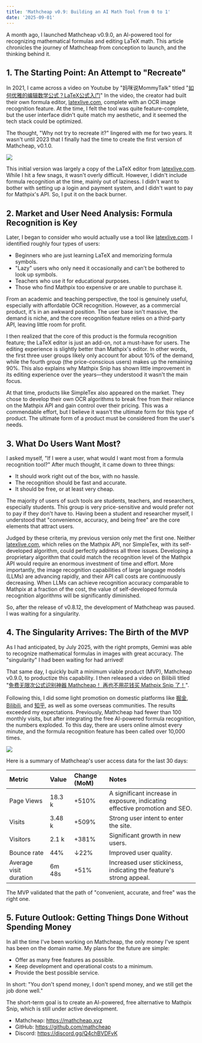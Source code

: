 ```yaml
---
title: 'Mathcheap v0.9: Building an AI Math Tool from 0 to 1'
date: '2025-09-01'
---
```


A month ago, I launched Mathcheap v0.9.0, an AI-powered tool for recognizing mathematical formulas and editing LaTeX math. This article chronicles the journey of Mathcheap from conception to launch, and the thinking behind it.

## 1. The Starting Point: An Attempt to "Recreate"

In 2021, I came across a video on Youtube by "妈咪说MommyTalk" titled "[如何优雅的编辑数学公式？LaTeX公式入门](https://www.youtube.com/watch?v=4MkdR6qChSY)" In the video, the creator had built their own formula editor, [latexlive.com](https://latexlive.com), complete with an OCR image recognition feature. At the time, I felt the tool was quite feature-complete, but the user interface didn't quite match my aesthetic, and it seemed the tech stack could be optimized.

The thought, "Why not try to recreate it?" lingered with me for two years. It wasn't until 2023 that I finally had the time to create the first version of Mathcheap, v0.1.0.

![](/images/content/mathcheap-building-an-ai-math-tool-from-0-to-1/mathcheap-v-0-1-0.png)

This initial version was largely a copy of the LaTeX editor from [latexlive.com](https://latexlive.com). While I hit a few snags, it wasn't overly difficult. However, I didn't include formula recognition at the time, mainly out of laziness. I didn't want to bother with setting up a login and payment system, and I didn't want to pay for Mathpix's API. So, I put it on the back burner.

## 2. Market and User Need Analysis: Formula Recognition is Key

Later, I began to consider who would actually use a tool like [latexlive.com](https://latexlive.com). I identified roughly four types of users:

*   Beginners who are just learning LaTeX and memorizing formula symbols.
*   "Lazy" users who only need it occasionally and can't be bothered to look up symbols.
*   Teachers who use it for educational purposes.
*   Those who find Mathpix too expensive or are unable to purchase it.

From an academic and teaching perspective, the tool is genuinely useful, especially with affordable OCR recognition. However, as a commercial product, it's in an awkward position. The user base isn't massive, the demand is niche, and the core recognition feature relies on a third-party API, leaving little room for profit.

I then realized that the core of this product is the formula recognition feature; the LaTeX editor is just an add-on, not a must-have for users. The editing experience is slightly better than Mathpix's editor. In other words, the first three user groups likely only account for about 10% of the demand, while the fourth group (the price-conscious users) makes up the remaining 90%. This also explains why Mathpix Snip has shown little improvement in its editing experience over the years—they understood it wasn't the main focus.

At that time, products like SimpleTex also appeared on the market. They chose to develop their own OCR algorithms to break free from their reliance on the Mathpix API and gain control over their pricing. This was a commendable effort, but I believe it wasn't the ultimate form for this type of product. The ultimate form of a product must be considered from the user's needs.

## 3. What Do Users Want Most?

I asked myself, "If I were a user, what would I want most from a formula recognition tool?" After much thought, it came down to three things:

*   It should work right out of the box, with no hassle.
*   The recognition should be fast and accurate.
*   It should be free, or at least very cheap.

The majority of users of such tools are students, teachers, and researchers, especially students. This group is very price-sensitive and would prefer not to pay if they don't have to. Having been a student and researcher myself, I understood that "convenience, accuracy, and being free" are the core elements that attract users.

Judged by these criteria, my previous version only met the first one. Neither [latexlive.com](https://latexlive.com), which relies on the Mathpix API, nor SimpleTex, with its self-developed algorithm, could perfectly address all three issues. Developing a proprietary algorithm that could match the recognition level of the Mathpix API would require an enormous investment of time and effort. More importantly, the image recognition capabilities of large language models (LLMs) are advancing rapidly, and their API call costs are continuously decreasing. When LLMs can achieve recognition accuracy comparable to Mathpix at a fraction of the cost, the value of self-developed formula recognition algorithms will be significantly diminished.

So, after the release of v0.8.12, the development of Mathcheap was paused. I was waiting for a singularity.

## 4. The Singularity Arrives: The Birth of the MVP

As I had anticipated, by July 2025, with the right prompts, Gemini was able to recognize mathematical formulas in images with great accuracy. The "singularity" I had been waiting for had arrived!

That same day, I quickly built a minimum viable product (MVP), Mathcheap v0.9.0, to productize this capability. I then released a video on Bilibili titled "[免费无限次公式识别神器 Mathcheap！ 再也不用花钱买 Mathpix Snip 了！](https://www.bilibili.com/video/BV1yHuizjE8E/)".

Following this, I did some light promotion on domestic platforms like [掘金](https://juejin.cn/post/7543917534355685395), [Bilibili](https://www.bilibili.com/video/BV1yHuizjE8E/?spm_id_from=333.1387.0.0), and [知乎](https://zhuanlan.zhihu.com/p/556602699), as well as some overseas communities. The results exceeded my expectations. Previously, Mathcheap had fewer than 100 monthly visits, but after integrating the free AI-powered formula recognition, the numbers exploded. To this day, there are users online almost every minute, and the formula recognition feature has been called over 10,000 times.

![](/images/content/mathcheap-building-an-ai-math-tool-from-0-to-1/mathcheap-insight.png)

Here is a summary of Mathcheap's user access data for the last 30 days:

| Metric | Value | Change (MoM) | Notes |
| :--- | :--- | :--- | :--- |
| Page Views | 18.3 k | +510% | A significant increase in exposure, indicating effective promotion and SEO. |
| Visits | 3.48 k | +509% | Strong user intent to enter the site. |
| Visitors | 2.1 k | +381% | Significant growth in new users. |
| Bounce rate | 44% | ↓22% | Improved user quality. |
| Average visit duration | 6m 48s | +51% | Increased user stickiness, indicating the feature's strong appeal. |

The MVP validated that the path of "convenient, accurate, and free" was the right one.

## 5. Future Outlook: Getting Things Done Without Spending Money

In all the time I've been working on Mathcheap, the only money I've spent has been on the domain name. My plans for the future are simple:

*   Offer as many free features as possible.
*   Keep development and operational costs to a minimum.
*   Provide the best possible service.

In short: "You don't spend money, I don't spend money, and we still get the job done well."

The short-term goal is to create an AI-powered, free alternative to Mathpix Snip, which is still under active development.

*   Mathcheap: https://mathcheap.xyz
*   GitHub: https://github.com/mathcheap
*   Discord: https://discord.gg/Q4chBVDFvK
